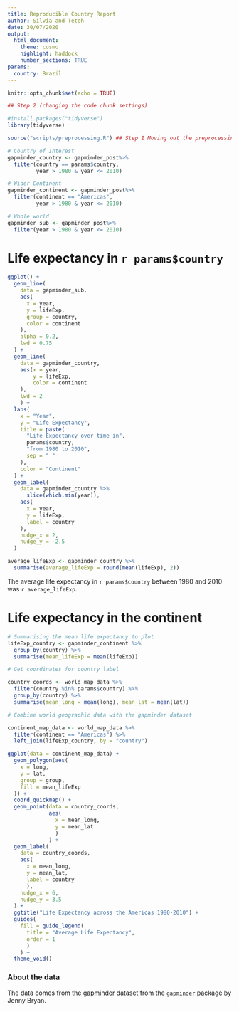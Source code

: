 ```yaml
---
title: Reproducible Country Report
author: Silvia and Teteh
date: 30/07/2020
output: 
  html_document:
    theme: cosmo
    highlight: haddock
    number_sections: TRUE
params:
  country: Brazil
---
```


```r
knitr::opts_chunk$set(echo = TRUE)
```

```r
## Step 2 (changing the code chunk settings)

#install.packages("tidyverse")
library(tidyverse)

```

```r

source("scripts/preprocessing.R") ## Step 1 Moving out the preprocessing to another script. 

# Country of Interest
gapminder_country <- gapminder_post%>%
  filter(country == params$country,
         year > 1980 & year <= 2010)

# Wider Continent
gapminder_continent <- gapminder_post%>%
  filter(continent == "Americas",
         year > 1980 & year <= 2010)

# Whole world
gapminder_sub <- gapminder_post%>%
  filter(year > 1980 & year <= 2010)

```


# Life expectancy in `r params$country`


```r

ggplot() +
  geom_line(
    data = gapminder_sub,
    aes(
      x = year,
      y = lifeExp,
      group = country,
      color = continent
    ),
    alpha = 0.2,
    lwd = 0.75
  ) +
  geom_line(
    data = gapminder_country,
    aes(x = year,
        y = lifeExp,
        color = continent
    ),
    lwd = 2
    ) +
  labs(
    x = "Year",
    y = "Life Expectancy",
    title = paste(
      "Life Expectancy over time in",
      params$country,
      "from 1980 to 2010",
      sep = " "
    ),
    color = "Continent"
  ) +
  geom_label(
    data = gapminder_country %>%
      slice(which.min(year)),
    aes(
      x = year, 
      y = lifeExp, 
      label = country
    ),
    nudge_x = 2,
    nudge_y = -2.5
  )

```


```r

average_lifeExp <- gapminder_country %>%
  summarise(average_lifeExp = round(mean(lifeExp), 2))

```


The average life expectancy in `r params$country` between 1980 and 2010 was `r average_lifeExp`.

# Life expectancy in the continent

```r


# Summarising the mean life expectancy to plot
lifeExp_country <- gapminder_continent %>%
  group_by(country) %>%
  summarise(mean_lifeExp = mean(lifeExp))

# Get coordinates for country label

country_coords <- world_map_data %>%
  filter(country %in% params$country) %>%
  group_by(country) %>%
  summarise(mean_long = mean(long), mean_lat = mean(lat))

# Combine world geographic data with the gapminder dataset

continent_map_data <- world_map_data %>%
  filter(continent == "Americas") %>%
  left_join(lifeExp_country, by = "country")
```

```r

ggplot(data = continent_map_data) +
  geom_polygon(aes(
    x = long,
    y = lat,
    group = group,
    fill = mean_lifeExp
  )) +
  coord_quickmap() +
  geom_point(data = country_coords, 
             aes(
               x = mean_long, 
               y = mean_lat
               )
             ) +
  geom_label(
    data = country_coords,
    aes(
      x = mean_long, 
      y = mean_lat, 
      label = country
      ),
    nudge_x = 6,
    nudge_y = 3.5
  ) +
  ggtitle("Life Expectancy across the Americas 1980-2010") +
  guides(
    fill = guide_legend(
      title = "Average Life Expectancy", 
      order = 1
      )
    ) +
  theme_void()
```

<!-- Step 2 Adding a link and a reference -->

### About the data

The data comes from the [gapminder](http://www.gapminder.org/data/) dataset from the [`gapminder` package](https://github.com/jennybc/gapminder) by Jenny Bryan.